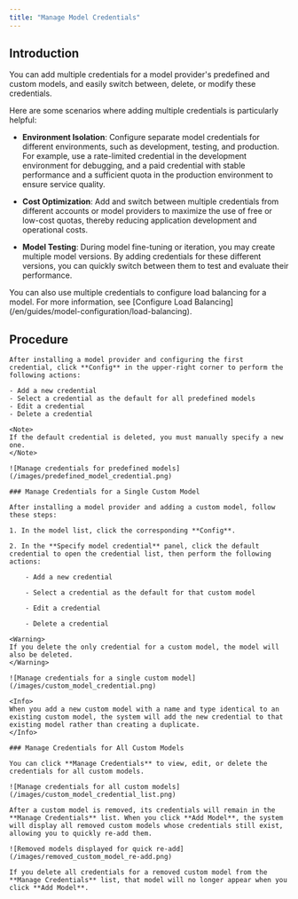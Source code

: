 ```yaml
---
title: "Manage Model Credentials"
---
```

## Introduction

You can add multiple credentials for a model provider's predefined and custom models, and easily switch between, delete, or modify these credentials.

Here are some scenarios where adding multiple credentials is particularly helpful:

- **Environment Isolation**: Configure separate model credentials for different environments, such as development, testing, and production. For example, use a rate-limited credential in the development environment for debugging, and a paid credential with stable performance and a sufficient quota in the production environment to ensure service quality.

- **Cost Optimization**: Add and switch between multiple credentials from different accounts or model providers to maximize the use of free or low-cost quotas, thereby reducing application development and operational costs.

- **Model Testing**: During model fine-tuning or iteration, you may create multiple model versions. By adding credentials for these different versions, you can quickly switch between them to test and evaluate their performance.

<Tip>
You can also use multiple credentials to configure load balancing for a model. For more information, see [Configure Load Balancing](/en/guides/model-configuration/load-balancing).
</Tip>

## Procedure

<Tabs>
  <Tab title="Predefined Model">

    After installing a model provider and configuring the first credential, click **Config** in the upper-right corner to perform the following actions:

    - Add a new credential
    - Select a credential as the default for all predefined models
    - Edit a credential
    - Delete a credential

    <Note>
    If the default credential is deleted, you must manually specify a new one.
    </Note>

    ![Manage credentials for predefined models](/images/predefined_model_credential.png)
  </Tab>
  <Tab title="Custom Model">

    ### Manage Credentials for a Single Custom Model

    After installing a model provider and adding a custom model, follow these steps:

    1. In the model list, click the corresponding **Config**.

    2. In the **Specify model credential** panel, click the default credential to open the credential list, then perform the following actions:

        - Add a new credential

        - Select a credential as the default for that custom model

        - Edit a credential

        - Delete a credential

    <Warning>
    If you delete the only credential for a custom model, the model will also be deleted.
    </Warning>

    ![Manage credentials for a single custom model](/images/custom_model_credential.png)

    <Info>
    When you add a new custom model with a name and type identical to an existing custom model, the system will add the new credential to that existing model rather than creating a duplicate.
    </Info>

    ### Manage Credentials for All Custom Models

    You can click **Manage Credentials** to view, edit, or delete the credentials for all custom models.

    ![Manage credentials for all custom models](/images/custom_model_credential_list.png)

    After a custom model is removed, its credentials will remain in the **Manage Credentials** list. When you click **Add Model**, the system will display all removed custom models whose credentials still exist, allowing you to quickly re-add them.

    ![Removed models displayed for quick re-add](/images/removed_custom_model_re-add.png)

    If you delete all credentials for a removed custom model from the **Manage Credentials** list, that model will no longer appear when you click **Add Model**.
  </Tab>
</Tabs>
